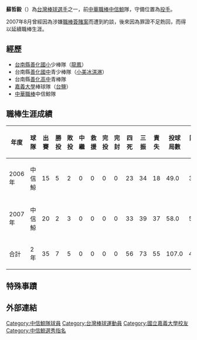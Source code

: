{{nofootnotes|time=2022-05-12}}{{Infobox CPBL player|
bgcolor1=teal|
bgcolor2=gray|
textcolor1=#FFF200|
textcolor2=#FFF200|
name=蘇哲毅|
position=投手|
team=中信鯨|
number=45|
bats=右|
throws=右|
birthdate={{birth_date_and_age|1982|9|22|mf=y}}|
birthplace=[[台灣|台灣]][[台南縣|台南縣]]|
debutdate=6月17日|
debutyear=2006年|
debutteam=中信鯨|
statyear=2008年7月18日|
stat1label=勝投－敗投|
stat1value=7－5|
stat2label=[[三振|三振]]－[[四死球|四死]]|
stat2value=73－56|
stat3label=[[防禦率|防禦率]]|
stat3value=4.63|
formerteams=<nowiki></nowiki>
*[[中信鯨|中信鯨]] （2006年—）
}}
'''蘇哲毅'''（{{bd|1982年|9月22日}}）為[[台灣|台灣]][[棒球|棒球]][[選手|選手]]之一，前[[中華職棒|中華職棒]][[中信鯨|中信鯨]]隊，守備位置為[[投手|投手]]。

2007年8月曾經因為涉嫌[[職棒簽賭案|職棒簽賭案]]而遭到約談，後來因為罪證不足飭回，而得以延續職棒生涯。

==經歷==
*[[台南縣|台南縣]][[善化國小|善化國小]]少棒隊（[[龍鳳|龍鳳]]） 
*台南縣[[善化國中|善化國中]]青少棒隊（[[小美冰淇淋|小美冰淇淋]]） 
*台南縣[[善化高中|善化高中]]青棒隊 
*[[嘉義大學|嘉義大學]]棒球隊（[[台鹽|台鹽]]） 
*[[中華職棒|中華職棒]]中信鯨隊 

==職棒生涯成績==
{|border=1 width="800px"
|- align=middle 
!年度!!球隊!!出賽!!勝投!!敗投!!中繼!!救援!!完投!!完封!!四死!!三振!!責失!!投球局數!!防禦率
|- align="center"
|2006年||中信鯨||15||5||2||0||0||0||0||23||34||18||49.0||3.31
|- align="center"
|2007年||中信鯨||20||2||3||0||0||0||0||33||39||37||58.0||5.74
|- align=middle style="color:black; background-color:yellow"
!合計!!2年!!35||7||5||0||0||0||0||56||73||55||107.0||4.63
|}

==特殊事蹟==

==外部連結==
{{台灣棒球維基館}}
{{中華職棒球員資料|id=W0D8|name=蘇哲毅}}

{{2004年第二屆世界大學棒球錦標賽中華成棒代表隊}}

{{棒球選手小作品}}
{{Taiwan-sport-bio-stub}}

{{DEFAULTSORT:Su Zheyi}}

[[Category:中信鯨隊球員|Category:中信鯨隊球員]]
[[Category:台灣棒球運動員|Category:台灣棒球運動員]]
[[Category:國立嘉義大學校友|Category:國立嘉義大學校友]]
[[Category:中信鯨選秀指名|Category:中信鯨選秀指名]]